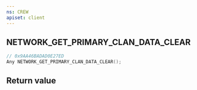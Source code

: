 ```yaml
---
ns: CREW
apiset: client
---
```

## NETWORK_GET_PRIMARY_CLAN_DATA_CLEAR

```c
// 0x9AA46BADAD0E27ED
Any NETWORK_GET_PRIMARY_CLAN_DATA_CLEAR();
```



## Return value